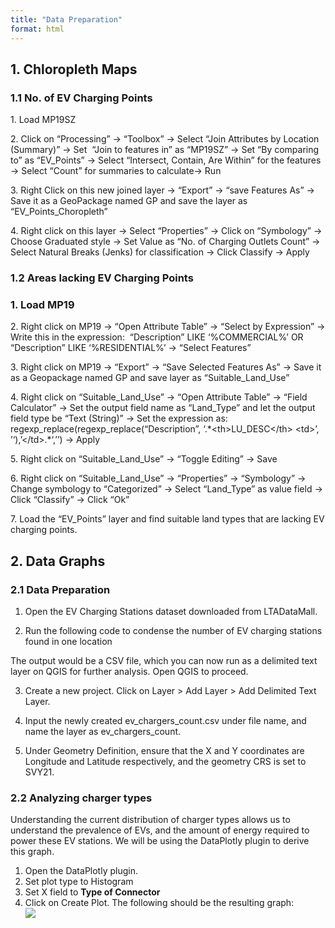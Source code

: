 ```yaml
---
title: "Data Preparation"
format: html
---
```


## 1. Chloropleth Maps

### 1.1 No. of EV Charging Points

1\. Load MP19SZ 

2\. Click on “Processing” → “Toolbox” → Select “Join Attributes by Location (Summary)” → Set  “Join to features in” as “MP19SZ” → Set “By comparing to” as “EV_Points” → Select “Intersect, Contain, Are Within” for the features → Select “Count” for summaries to calculate→ Run 

3\. Right Click on this new joined layer → “Export” → “save Features As” → Save it as a GeoPackage named GP and save the layer as “EV_Points_Choropleth” 

4\. Right click on this layer → Select “Properties” → Click on “Symbology” → Choose Graduated style → Set Value as “No. of Charging Outlets Count” → Select Natural Breaks (Jenks) for classification → Click Classify → Apply

### 1.2 Areas lacking EV Charging Points

### 1. Load MP19 

2\. Right click on MP19 → “Open Attribute Table” → “Select by Expression” → Write this in the expression:  "Description" LIKE '%COMMERCIAL%' OR "Description" LIKE '%RESIDENTIAL%' → “Select Features” 

3\. Right click on MP19 → “Export” → “Save Selected Features As” → Save it as a Geopackage named GP and save layer as “Suitable_Land_Use” 

4\. Right click on “Suitable_Land_Use” → “Open Attribute Table” → “Field Calculator” → Set the output field name as “Land_Type” and let the output field type be “Text (String)” → Set the expression as: regexp_replace(regexp_replace("Description", '.\*\<th\>LU_DESC\</th\> \<td\>', ''), '\</td\>.\*', '') → Apply 

5\. Right click on “Suitable_Land_Use” → “Toggle Editing” → Save 

6\. Right click on “Suitable_Land_Use” → “Properties” → “Symbology” → Change symbology to “Categorized” → Select “Land_Type” as value field → Click “Classify” → Click “Ok” 

7\. Load the “EV_Points” layer and find suitable land types that are lacking EV charging points.

## 2. Data Graphs

### 2.1 Data Preparation

1.  Open the EV Charging Stations dataset downloaded from LTADataMall.

2.  Run the following code to condense the number of EV charging stations found in one location

The output would be a CSV file, which you can now run as a delimited text layer on QGIS for further analysis. Open QGIS to proceed.

3.  Create a new project. Click on Layer \> Add Layer \> Add Delimited Text Layer.

4.  Input the newly created ev_chargers_count.csv under file name, and name the layer as ev_chargers_count.

5.  Under Geometry Definition, ensure that the X and Y coordinates are Longitude and Latitude respectively, and the geometry CRS is set to SVY21.

### 2.2 Analyzing charger types

Understanding the current distribution of charger types allows us to understand the prevalence of EVs, and the amount of energy required to power these EV stations. We will be using the DataPlotly plugin to derive this graph.

1.  Open the DataPlotly plugin.
2.  Set plot type to Histogram
3.  Set X field to **Type of Connector**
4.  Click on Create Plot. The following should be the resulting graph:\
    ![](images/clipboard-340631990.png)
